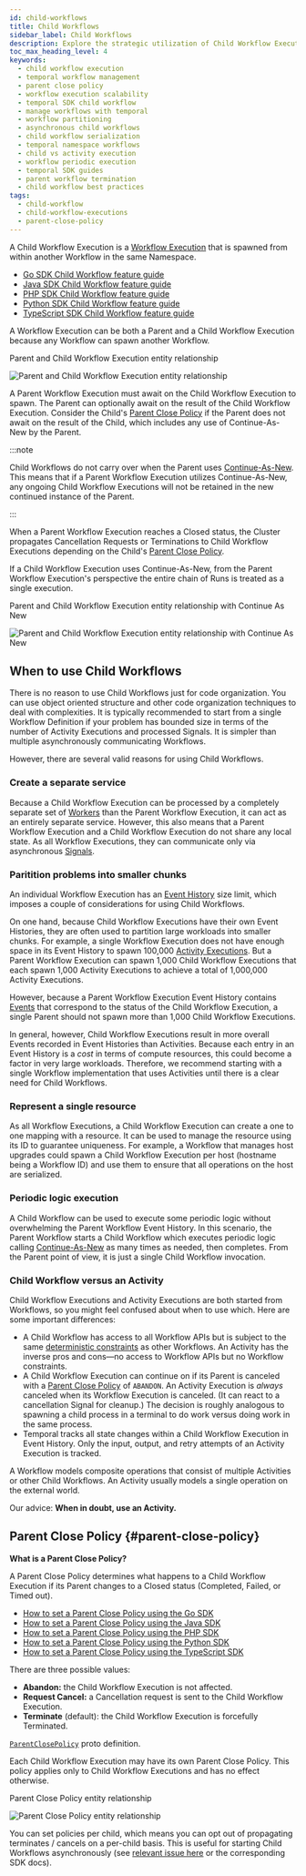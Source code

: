 ```yaml
---
id: child-workflows
title: Child Workflows
sidebar_label: Child Workflows
description: Explore the strategic utilization of Child Workflow Executions in Temporal, enabling sophisticated workflow management within the same Namespace.
toc_max_heading_level: 4
keywords:
  - child workflow execution
  - temporal workflow management
  - parent close policy
  - workflow execution scalability
  - temporal SDK child workflow
  - manage workflows with temporal
  - workflow partitioning
  - asynchronous child workflows
  - child workflow serialization
  - temporal namespace workflows
  - child vs activity execution
  - workflow periodic execution
  - temporal SDK guides
  - parent workflow termination
  - child workflow best practices
tags:
  - child-workflow
  - child-workflow-executions
  - parent-close-policy
---
```


A Child Workflow Execution is a [Workflow Execution](/workflows#workflow-execution) that is spawned from within another Workflow in the same Namespace.

- [Go SDK Child Workflow feature guide](/dev-guide/go/features#child-workflows)
- [Java SDK Child Workflow feature guide](/dev-guide/java/features#child-workflows)
- [PHP SDK Child Workflow feature guide](/dev-guide/php/features#child-workflows)
- [Python SDK Child Workflow feature guide](/dev-guide/python/features#child-workflows)
- [TypeScript SDK Child Workflow feature guide](/dev-guide/typescript/features#child-workflows)

A Workflow Execution can be both a Parent and a Child Workflow Execution because any Workflow can spawn another Workflow.

<div className="tdiw">
  <div className="tditw">
    <p className="tdit">Parent and Child Workflow Execution entity relationship</p>
  </div>
  <div className="tdiiw" height="600">
    <img
      className="img_ev3q"
      src="/diagrams/parent-child-workflow-execution-relationship.svg"
      alt="Parent and Child Workflow Execution entity relationship"
    />
  </div>
</div>

A Parent Workflow Execution must await on the Child Workflow Execution to spawn.
The Parent can optionally await on the result of the Child Workflow Execution.
Consider the Child's [Parent Close Policy](#parent-close-policy) if the Parent does not await on the result of the Child, which includes any use of Continue-As-New by the Parent.

:::note

Child Workflows do not carry over when the Parent uses [Continue-As-New](/workflows#continue-as-new).
This means that if a Parent Workflow Execution utilizes Continue-As-New, any ongoing Child Workflow Executions will not be retained in the new continued instance of the Parent.

:::

When a Parent Workflow Execution reaches a Closed status, the Cluster propagates Cancellation Requests or Terminations to Child Workflow Executions depending on the Child's [Parent Close Policy](#parent-close-policy).

If a Child Workflow Execution uses Continue-As-New, from the Parent Workflow Execution's perspective the entire chain of Runs is treated as a single execution.

<div className="tdiw">
  <div className="tditw">
    <p className="tdit">
      Parent and Child Workflow Execution entity relationship with Continue As
      New
    </p>
  </div>
  <div className="tdiiw" height="700">
    <img
      className="img_ev3q"
      src="/diagrams/parent-child-workflow-execution-with-continue-as-new.svg"
      alt="Parent and Child Workflow Execution entity relationship with Continue As New"
    />
  </div>
</div>

## When to use Child Workflows

There is no reason to use Child Workflows just for code organization.
You can use object oriented structure and other code organization techniques to deal with complexities.
It is typically recommended to start from a single Workflow Definition if your problem has bounded size in terms of the number of Activity Executions and processed Signals.
It is simpler than multiple asynchronously communicating Workflows.

However, there are several valid reasons for using Child Workflows.

### Create a separate service

Because a Child Workflow Execution can be processed by a completely separate set of [Workers](/workers#worker) than the Parent Workflow Execution, it can act as an entirely separate service.
However, this also means that a Parent Workflow Execution and a Child Workflow Execution do not share any local state.
As all Workflow Executions, they can communicate only via asynchronous [Signals](/workflows#signal).

### Paritition problems into smaller chunks

An individual Workflow Execution has an [Event History](/workflows#event-history) size limit, which imposes a couple of considerations for using Child Workflows.

On one hand, because Child Workflow Executions have their own Event Histories, they are often used to partition large workloads into smaller chunks.
For example, a single Workflow Execution does not have enough space in its Event History to spawn 100,000 [Activity Executions](/activities#activity-execution).
But a Parent Workflow Execution can spawn 1,000 Child Workflow Executions that each spawn 1,000 Activity Executions to achieve a total of 1,000,000 Activity Executions.

However, because a Parent Workflow Execution Event History contains [Events](/workflows#event) that correspond to the status of the Child Workflow Execution, a single Parent should not spawn more than 1,000 Child Workflow Executions.

In general, however, Child Workflow Executions result in more overall Events recorded in Event Histories than Activities.
Because each entry in an Event History is a _cost_ in terms of compute resources, this could become a factor in very large workloads.
Therefore, we recommend starting with a single Workflow implementation that uses Activities until there is a clear need for Child Workflows.

### Represent a single resource

As all Workflow Executions, a Child Workflow Execution can create a one to one mapping with a resource.
It can be used to manage the resource using its ID to guarantee uniqueness.
For example, a Workflow that manages host upgrades could spawn a Child Workflow Execution per host (hostname being a Workflow ID) and use them to ensure that all operations on the host are serialized.

### Periodic logic execution

A Child Workflow can be used to execute some periodic logic without overwhelming the Parent Workflow Event History.
In this scenario, the Parent Workflow starts a Child Workflow which executes periodic logic calling [Continue-As-New](/workflows#continue-as-new) as many times as needed, then completes.
From the Parent point of view, it is just a single Child Workflow invocation.

### Child Workflow versus an Activity

Child Workflow Executions and Activity Executions are both started from Workflows, so you might feel confused about when to use which.
Here are some important differences:

- A Child Workflow has access to all Workflow APIs but is subject to the same [deterministic constraints](/workflows#deterministic-constraints) as other Workflows.
  An Activity has the inverse pros and cons—no access to Workflow APIs but no Workflow constraints.
- A Child Workflow Execution can continue on if its Parent is canceled with a [Parent Close Policy](#parent-close-policy) of `ABANDON`.
  An Activity Execution is _always_ canceled when its Workflow Execution is canceled.
  (It can react to a cancellation Signal for cleanup.)
  The decision is roughly analogous to spawning a child process in a terminal to do work versus doing work in the same process.
- Temporal tracks all state changes within a Child Workflow Execution in Event History.
  Only the input, output, and retry attempts of an Activity Execution is tracked.

A Workflow models composite operations that consist of multiple Activities or other Child Workflows.
An Activity usually models a single operation on the external world.

Our advice: **When in doubt, use an Activity.**

## Parent Close Policy {#parent-close-policy}

**What is a Parent Close Policy?**

A Parent Close Policy determines what happens to a Child Workflow Execution if its Parent changes to a Closed status (Completed, Failed, or Timed out).

- [How to set a Parent Close Policy using the Go SDK](/dev-guide/go/features#parent-close-policy)
- [How to set a Parent Close Policy using the Java SDK](/dev-guide/java/features#parent-close-policy)
- [How to set a Parent Close Policy using the PHP SDK](/dev-guide/php/features#parent-close-policy)
- [How to set a Parent Close Policy using the Python SDK](/dev-guide/python/features#parent-close-policy)
- [How to set a Parent Close Policy using the TypeScript SDK](/dev-guide/typescript/features#parent-close-policy)

There are three possible values:

- **Abandon:** the Child Workflow Execution is not affected.
- **Request Cancel:** a Cancellation request is sent to the Child Workflow Execution.
- **Terminate** (default): the Child Workflow Execution is forcefully Terminated.

[`ParentClosePolicy`](https://github.com/temporalio/api/blob/c1f04d0856a3ba2995e92717607f83536b5a44f5/temporal/api/enums/v1/workflow.proto#L44) proto definition.

Each Child Workflow Execution may have its own Parent Close Policy.
This policy applies only to Child Workflow Executions and has no effect otherwise.

<div className="tdiw">
  <div className="tditw">
    <p className="tdit">Parent Close Policy entity relationship</p>
  </div>
  <div className="tdiiw" height="543">
    <img
      className="img_ev3q"
      src="/diagrams/parent-close-policy.svg"
      alt="Parent Close Policy entity relationship"
    />
  </div>
</div>

You can set policies per child, which means you can opt out of propagating terminates / cancels on a per-child basis.
This is useful for starting Child Workflows asynchronously (see [relevant issue here](https://community.temporal.io/t/best-way-to-create-an-async-child-workflow/114) or the corresponding SDK docs).
